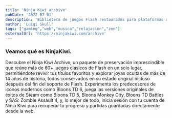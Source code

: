 ```yaml
---
title: 'Ninja Kiwi archive'
pubDate: '2022-07-01'
description: 'Biblioteca de juegos Flash restaurados para plataformas actuales.'
author: 'Luigi Skull'
tags: ["gaming","web","musica","relajacion","zen"]
externalUrl: 'https://ninjakiwi.com/archive' 
---
```



### Veamos qué es NinjaKiwi.


Descubre el Ninja Kiwi Archive, un paquete de preservación imprescindible que reúne más de 60+ juegos clásicos de Flash en un solo lugar, permitiéndote revivir tus títulos favoritos y explorar joyas ocultas de más de 14 años de historia, todos conservados en su estado original incluso después del fin del soporte de Flash. Experimenta los predecesores de iconos modernos como Bloons TD 6, juega las versiones originales de éxitos de Steam como Bloons TD 5, Bloons Monkey City, Bloons TD Battles y SAS: Zombie Assault 4, y, lo mejor de todo, inicia sesión con tu cuenta de Ninja Kiwi para recuperar tu progreso y partidas guardadas directamente desde la web.

